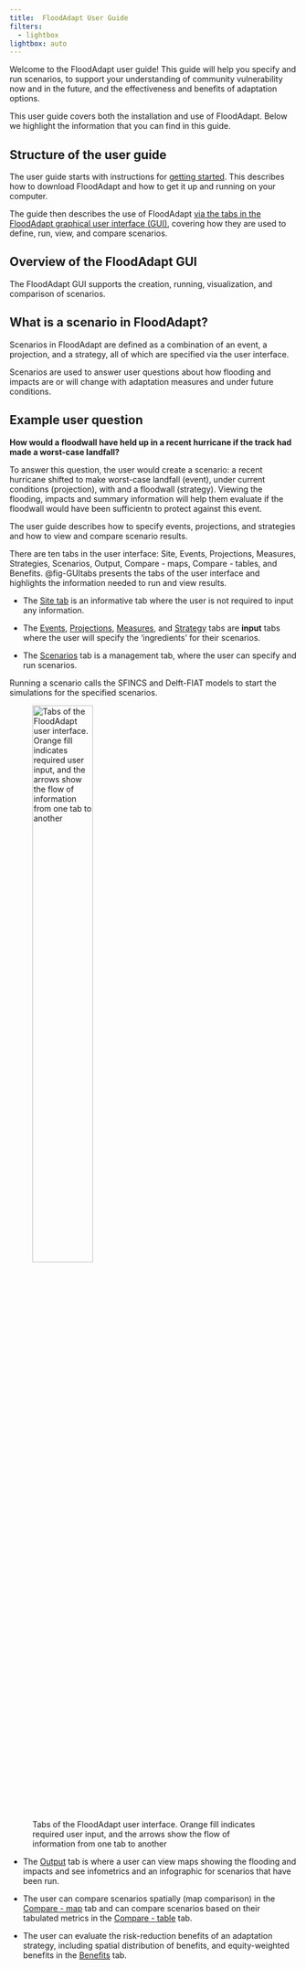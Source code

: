 ```yaml
---
title: 	FloodAdapt User Guide
filters:
  - lightbox
lightbox: auto
---
```


Welcome to the FloodAdapt user guide! This guide will help you specify and run scenarios, to support your understanding of community vulnerability now and in the future, and the effectiveness and benefits of adaptation options.

This user guide covers both the installation and use of FloodAdapt. Below we highlight the information that you can find in this guide.

## Structure of the user guide
The user guide starts with instructions for [getting started](getting_started.qmd). This describes how to download FloodAdapt and how to get it up and running on your computer.

The guide then describes the use of FloodAdapt [via the tabs in the FloodAdapt graphical user interface (GUI)](#overview-of-the-floodadapt-gui), covering how they are used to define, run, view, and compare scenarios.

## Overview of the FloodAdapt GUI
The FloodAdapt GUI supports the creation, running, visualization, and comparison of scenarios.

::: {.callout-note}
## What is a scenario in FloodAdapt?
Scenarios in FloodAdapt are defined as a combination of an event, a projection, and a strategy, all of which are specified via the user interface.
:::

 Scenarios are used to answer user questions about how flooding and impacts are or will change with adaptation measures and under future conditions.

::: {.callout-tip}
## Example user question
**How would a floodwall have held up in a recent hurricane if the track had made a worst-case landfall?**

To answer this question, the user would create a scenario: a recent hurricane shifted to make worst-case landfall (event), under current conditions (projection), with and a floodwall (strategy). Viewing the flooding, impacts and summary information will help them evaluate if the floodwall would have been sufficientn to protect against this event.
:::

 The user guide describes how to specify events, projections, and strategies and how to view and compare scenario results.



 There are ten tabs in the user interface: Site, Events, Projections, Measures, Strategies, Scenarios, Output, Compare - maps, Compare - tables, and Benefits. @fig-GUItabs presents the tabs of the user interface and highlights the information needed to run and view results.

* The [Site tab](site_tab.qmd) is an informative tab where the user is not required to input any information.

* The [Events](events/index.qmd), [Projections](projections/index.qmd), [Measures](measures/index.qmd), and [Strategy](strategy/index.qmd) tabs are **input** tabs where the user will specify the 'ingredients' for their scenarios.

* The [Scenarios](scenarios/index.qmd) tab is a management tab, where the user can specify and run scenarios.

::: {.callout}
Running a scenario calls the SFINCS and Delft-FIAT models to start the simulations for the specified scenarios.
:::


![Tabs of the FloodAdapt user interface. Orange fill indicates required user input, and the arrows show the flow of information from one tab to another](../_static/images/GUI_Tabs.drawio.svg){width=50% fig-align='left' #fig-GUItabs}

* The [Output](output/index.qmd) tab is where a user can view maps showing the flooding and impacts and see infometrics and an infographic for scenarios that have been run.

* The user can compare scenarios spatially (map comparison) in the [Compare - map](compare/Compare_map.qmd) tab and can compare scenarios based on their tabulated metrics in the [Compare - table](compare/Compare_table.qmd) tab.

* The user can evaluate the risk-reduction benefits of an adaptation strategy, including spatial distribution of benefits, and equity-weighted benefits in the [Benefits](benefits.qmd.qmd) tab.
